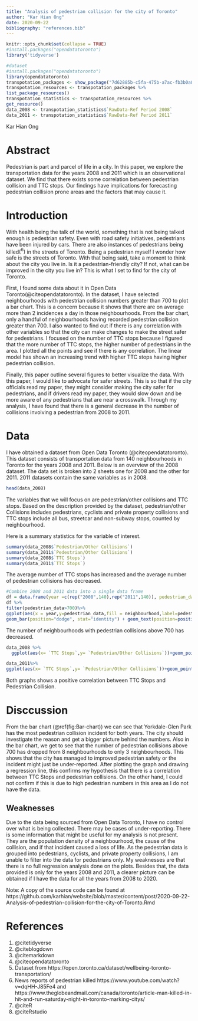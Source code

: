 ```yaml
---
title: "Analysis of pedestrian collision for the city of Toronto"
author: "Kar Hian Ong"
date: 2020-09-22 
bibliography: "references.bib"
---
```


```r
knitr::opts_chunk$set(collapse = TRUE)
#install.packages("opendatatoronto")
library('tidyverse')
```

```r
#dataset
#install.packages("opendatatoronto")
library(opendatatoronto)
transpotation_packages <- show_package("7d62885b-c5fa-475b-a7ac-fb3b0a83b9dc")
transpotation_resources <- transpotation_packages %>%
list_package_resources()
transpotation_statistics <- transpotation_resources %>% 
get_resource()
data_2008 <- transpotation_statistics$`RawData-Ref Period 2008`
data_2011 <- transpotation_statistics$`RawData-Ref Period 2011`
```
Kar Hian Ong

# Abstract
Pedestrian is part and parcel of life in a city. In this paper, we explore the transportation data for the years 2008 and 2011 which is an observational dataset. We find that there exists some correlation between pedestrian collision and TTC stops. Our findings have implications for forecasting pedestrian collision prone areas and the factors that may cause it.

# Introduction
With health being the talk of the world, something that is not being talked enough is pedestrian safety. Even with road safety initiatives, pedestrians have been injured by cars. There are also instances of pedestrians being killed$(^6)$ in the streets of Toronto. Being a pedestrian myself I wonder how safe is the streets of Toronto. With that being said, take a moment to think about the city you live in. Is it a pedestrian-friendly city? If not, what can be improved in the city you live in? This is what I set to find for the city of Toronto. 

First, I found some data about it in Open Data Toronto(@citeopendatatoronto). In the dataset, I have selected neighbourhoods with pedestrian collision numbers greater than 700 to plot a bar chart. This is a concern because it shows that there are on average more than 2 incidences a day in those neighbourhoods. From the bar chart, only a handful of neighbourhoods having recorded pedestrian collision greater than 700. I also wanted to find out if there is any correlation with other variables so that the city can make changes to make the street safer for pedestrians. I focused on the number of TTC stops because I figured that the more number of TTC stops, the higher number of pedestrians in the area. I plotted all the points and see if there is any correlation. The linear model has shown an increasing trend with higher TTC stops having higher pedestrian collision.

Finally, this paper outline several figures to better visualize the data. With this paper, I would like to advocate for safer streets. This is so that if the city officials read my paper, they might consider making the city safer for pedestrians, and if drivers read my paper, they would slow down and be more aware of any pedestrians that are near a crosswalk. Through my analysis, I have found that there is a general decrease in the number of collisions involving a pedestrian from 2008 to 2011.



# Data
I have obtained a dataset from Open Data Toronto (@citeopendatatoronto). This dataset consists of transportation data from 140 neighbourhoods in Toronto for the years 2008 and 2011. Below is an overview of the 2008 dataset. The data set is broken into 2 sheets one for 2008 and the other for 2011. 2011 datasets contain the same variables as in 2008.
```r
head(data_2008)
```

The variables that we will focus on are pedestrian/other collisions and TTC stops.
Based on the description provided by the dataset, pedestrian/other Collisions includes pedestrians, cyclists and private property collisions and TTC stops include all bus, streetcar and non-subway stops, counted by neighbourhood. 

Here is a summary statistics for the variable of interest.
```r
summary(data_2008$`Pedestrian/Other Collisions`)
summary(data_2011$`Pedestrian/Other Collisions`)
summary(data_2008$`TTC Stops`)
summary(data_2011$`TTC Stops`)
```
The average number of TTC stops has increased and the average number of pedestrian collisions has decreased.

```r
#Combine 2008 and 2011 data into a single data frame
df = data.frame(year =c(rep("2008",140),rep("2011",140)), pedestrian_data = c(data_2008$`Pedestrian/Other Collisions`,data_2011$`Pedestrian/Other Collisions`),neighbourhood=c(data_2008$Neighbourhood,data_2011$Neighbourhood))
df %>%
filter(pedestrian_data>700)%>%
ggplot(aes(x = year,y=pedestrian_data,fill = neighbourhood,label=pedestrian_data)) +
geom_bar(position="dodge", stat="identity") + geom_text(position=position_dodge(width=0.9))+ labs(title="Neighbourhoods with pedestrian collision above 700",x= "Year", y = "Number of pedestrian collision",fill = "Neighbourhood")

```

The number of neighbourhoods with pedestrian collisions above 700 has decreased.
```r
data_2008 %>% 
  ggplot(aes(x= `TTC Stops`,y= `Pedestrian/Other Collisions`))+geom_point()+ geom_smooth(method='lm')+ggtitle("Linear model of TTC stops against pedestrian collision for year 2008")

data_2011%>% 
ggplot(aes(x= `TTC Stops`,y= `Pedestrian/Other Collisions`))+geom_point()+ geom_smooth(method='lm')+ggtitle("Linear model of TTC stops against pedestrian collision for year 2011")

```
Both graphs shows a positive correlation between TTC Stops and Pedestrian Collision. 

# Disccussion
From the bar chart (\@ref(fig:Bar-chart)) we can see that Yorkdale-Glen Park has the most pedestrian collision incident for both years. The city should investigate the reason and get a bigger picture behind the numbers. Also in the bar chart, we get to see that the number of pedestrian collisions above 700 has dropped from 8 neighbourhoods to only 3 neighbourhoods. This shows that the city has managed to improved pedestrian safety or the incident might just be under-reported. After plotting the graph and drawing a regression line, this confirms my hypothesis that there is a correlation between TTC Stops and pedestrian collisions. On the other hand, I could not confirm if this is due to high pedestrian numbers in this area as I do not have the data.

## Weaknesses
Due to the data being sourced from Open Data Toronto, I have no control over what is being collected. There may be cases of under-reporting. There is some information that might be useful for my analysis is not present. They are the population density of a neighbourhood, the cause of the collision, and if that incident caused a loss of life. As the pedestrian data is grouped into pedestrians, cyclists, and private property collisions, I am unable to filter into the data for pedestrians only. My weaknesses are that there is no full regression analysis done on the plots. Besides that, the data provided is only for the years 2008 and 2011, a clearer picture can be obtained if I have the data for all the years from 2008 to 2020.

Note: A copy of the source code can be found at https://github.com/karhian/website/blob/master/content/post/2020-09-22-Analysis-of-pedestrian-collision-for-the-city-of-Toronto.Rmd

# References
1. @citetidyverse
2. @citeblogdown
3. @citemarkdown
4. @citeopendatatoronto
5. Dataset from https://open.toronto.ca/dataset/wellbeing-toronto-transportation/
6. News reports of pedestrian killed https://www.youtube.com/watch?v=dqHH-J85Fe4 and https://www.theglobeandmail.com/canada/toronto/article-man-killed-in-hit-and-run-saturday-night-in-toronto-marking-citys/
7. @citeR
8. @citeRstudio